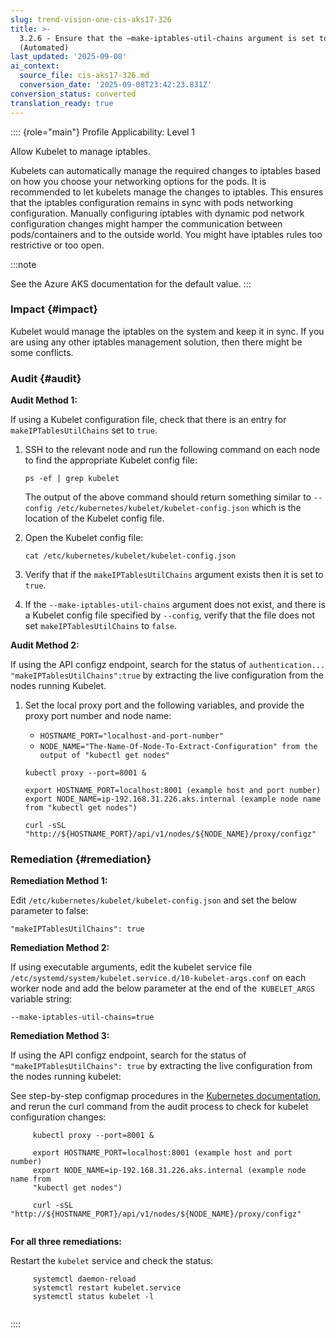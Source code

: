 ```yaml
---
slug: trend-vision-one-cis-aks17-326
title: >-
  3.2.6 - Ensure that the –make-iptables-util-chains argument is set to true
  (Automated)
last_updated: '2025-09-08'
ai_context:
  source_file: cis-aks17-326.md
  conversion_date: '2025-09-08T23:42:23.831Z'
conversion_status: converted
translation_ready: true
---
```


:::: {role="main"}
Profile Applicability: Level 1

Allow Kubelet to manage iptables.

Kubelets can automatically manage the required changes to iptables based on how you choose your networking options for the pods. It is recommended to let kubelets manage the changes to iptables. This ensures that the iptables configuration remains in sync with pods networking configuration. Manually configuring iptables with dynamic pod network configuration changes might hamper the communication between pods/containers and to the outside world. You might have iptables rules too restrictive or too open.

:::note

See the Azure AKS documentation for the default value.
:::

### Impact {#impact}

Kubelet would manage the iptables on the system and keep it in sync. If you are using any other iptables management solution, then there might be some conflicts.

### Audit {#audit}

**Audit Method 1:**

If using a Kubelet configuration file, check that there is an entry for `makeIPTablesUtilChains` set to `true`.

1.  SSH to the relevant node and run the following command on each node to find the appropriate Kubelet config file:

    ``` codeblock
    ps -ef | grep kubelet
    ```

    The output of the above command should return something similar to `--config /etc/kubernetes/kubelet/kubelet-config.json` which is the location of the Kubelet config file.

2.  Open the Kubelet config file:

    ``` codeblock
    cat /etc/kubernetes/kubelet/kubelet-config.json
    ```

3.  Verify that if the `makeIPTablesUtilChains` argument exists then it is set to `true`.

4.  If the `--make-iptables-util-chains` argument does not exist, and there is a Kubelet config file specified by `--config`, verify that the file does not set `makeIPTablesUtilChains` to `false`.

**Audit Method 2:**

If using the API configz endpoint, search for the status of `authentication... "makeIPTablesUtilChains":true` by extracting the live configuration from the nodes running Kubelet.

1.  Set the local proxy port and the following variables, and provide the proxy port number and node name:

    - `HOSTNAME_PORT="localhost-and-port-number"`
    - `NODE_NAME="The-Name-Of-Node-To-Extract-Configuration" from the output of "kubectl get nodes"`

    ``` codeblock
    kubectl proxy --port=8001 & 

    export HOSTNAME_PORT=localhost:8001 (example host and port number) 
    export NODE_NAME=ip-192.168.31.226.aks.internal (example node name 
    from "kubectl get nodes") 

    curl -sSL "http://${HOSTNAME_PORT}/api/v1/nodes/${NODE_NAME}/proxy/configz"
    ```

### Remediation {#remediation}

**Remediation Method 1:**

Edit `/etc/kubernetes/kubelet/kubelet-config.json` and set the below parameter to false:

``` codeblock
"makeIPTablesUtilChains": true
```

**Remediation Method 2:**

If using executable arguments, edit the kubelet service file `/etc/systemd/system/kubelet.service.d/10-kubelet-args.conf` on each worker node and add the below parameter at the end of the` KUBELET_ARGS` variable string:

``` codeblock
--make-iptables-util-chains=true
```

**Remediation Method 3:**

If using the API configz endpoint, search for the status of `"makeIPTablesUtilChains": true` by extracting the live configuration from the nodes running kubelet:

See step-by-step configmap procedures in the [Kubernetes documentation](https://kubernetes.io/docs/home/), and rerun the curl command from the audit process to check for kubelet configuration changes:

``` codeblock
     kubectl proxy --port=8001 &
     
     export HOSTNAME_PORT=localhost:8001 (example host and port number) 
     export NODE_NAME=ip-192.168.31.226.aks.internal (example node name from 
     "kubectl get nodes")
     
     curl -sSL "http://${HOSTNAME_PORT}/api/v1/nodes/${NODE_NAME}/proxy/configz"
    
```

**For all three remediations:**

Restart the `kubelet` service and check the status:

``` codeblock
     systemctl daemon-reload
     systemctl restart kubelet.service
     systemctl status kubelet -l
    
```
::::
